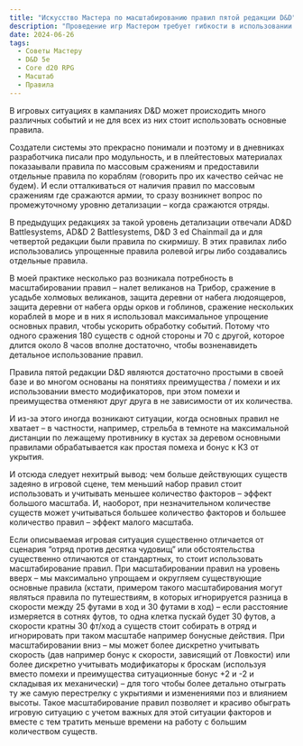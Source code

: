 ```yaml
---
title: "Искусство Мастера по масштабированию правил пятой редакции D&D"
description: "Проведение игр Мастером требует гибкости в использовании правил и постоянное дословное следование букве правил может быть очень неоптимальным по соотношению затраченных усилий к результату. Одним из инструментов, который может использоваться Мастером является масштабирование правил в зависимости от контекста игровой ситуации"
date: 2024-06-26
tags:
  - Советы Мастеру
  - D&D 5e
  - Core d20 RPG
  - Масштаб
  - Правила
---
```


В игровых ситуациях в кампаниях D&D может происходить много различных событий и не для всех из них стоит использовать основные правила.

Создатели системы это прекрасно понимали и поэтому и в дневниках разработчика писали про модульность, и в плейтестовых материалах показаывали правила по массовым сражениям и предоставили отдельные правила по кораблям (говорить про их качество сейчас не будем). И если отталкиваться от наличия правил по массовым сражениям где сражаются армии, то сразу возникнет вопрос по промежуточному уровню детализации – когда сражаются отряды.

В предыдущих редакциях за такой уровень детализации отвечали AD&D Battlesystems, AD&D 2 Battlesystems, D&D 3 ed Chainmail да и для четвертой редакции были правила по скирмишу. В этих правилах либо использовались упрощенные правила ролевой игры либо создавались отдельные правила.

В моей практике несколько раз возникала потребность в масштабировании правил – налет великанов на Трибор, сражение в усадьбе холмовых великанов, защита деревни от набега людоящеров, защита деревни от набега орды орков и гоблинов, сражение нескольких кораблей в море и в них я использовал максимальное упрощение основных правил, чтобы ускорить обработку событий. Потому что одного сражения 180 существ с одной стороны и 70 с другой, которое длится около 8 часов вполне достаточно, чтобы возненавидеть детальное использование правил.

Правила пятой редакции D&D являются достаточно простыми в своей базе и во многом основаны на понятиях преимущества / помехи и их использовании вместо модификаторов, при этом помехи и преимущества отменяют друг друга в не зависимости от их количества.

И из-за этого иногда возникают ситуации, когда основных правил не хватает – в частности, например, стрельба в темноте на максимальной дистанции по лежащему противнику в кустах за деревом основными правилами обрабатывается как простая помеха и бонус к КЗ от укрытия.

И отсюда следует нехитрый вывод: чем больше действующих существ задеяно в игровой сцене, тем меньший набор правил стоит использовать и учитывать меньшее количество факторов – эффект большого масштаба. И, наоборот, при незначительном количестве существ может учитываться большее количество факторов и большее количество правил – эффект малого масштаба.

Если описываемая игровая ситуация существенно отличается от сценария “отряд против десятка чудовищ” или обстоятельства существенно отличаются от стандартных, то стоит использовать масштабирование правил. При масштабировании правил на уровень вверх – мы максимально упрощаем и округляем существующие основные правила (кстати, примером такого масштабирования могут являться правила по путешествиям, в которых игнорируется разница в скорости между 25 футами в ход и 30 футами в ход) – если расстояние измеряется в сотнях футов, то одна клетка пускай будет 30 футов, а скорости кратны 30 фт/ход а существ стоит собирать в отряд и игнорировать при таком масштабе например бонусные действия. При масштабировании вниз – мы может более дискретно учитывать скорость (дав например бонус к скорости, зависящий от Ловкости) или более дискретно учитывать модификаторы к броскам (используя вместо помехи и преимущества ситуационные бонус +2 и -2 и складывая их механически) – для того чтобы более детально отыграть ту же самую перестрелку с укрытиями и изменениями поз и влиянием высоты.
Такое масштабирование правил позволяет и красиво обыграть игровую ситуацию с учетом важных для этой ситуации факторов и вместе с тем тратить меньше времени на работу с большим количеством существ.
